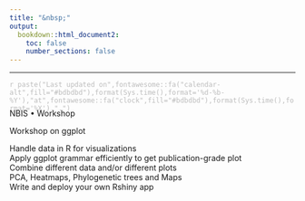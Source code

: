 ```yaml
---
title: "&nbsp;"
output:
  bookdown::html_document2:
    toc: false
    number_sections: false
---
```


<div class="container landing-container">
<div class="row landing-div" style="position:relative;">
<div class="col" style="align-self:center;position:absolute;top:50px;">
<div class="row">

<div class="col-md-12 flex-box">
<p class="landing-subtitle">
<span style="display:block;">NBIS • Workshop</span>
</p>
</div>

<div class="col-md-12 flex-box">
<p class="landing-title">
<span style="display:block;">Workshop on ggplot</span>
<span style="display:block;"></span>
</p>
</div>

<div class="col-md-12 flex-box">
<p class="medium landing-bullets">
<span style="display:block;">Handle data in R for visualizations</span>
<span style="display:block;">Apply ggplot grammar efficiently to get publication-grade plot</span>
<span style="display:block;">Combine different data and/or different plots</span>
<span style="display:block;">PCA, Heatmaps, Phylogenetic trees and Maps</span>
<span style="display:block;">Write and deploy your own Rshiny app</span>
</p>
</div>

</div>
</div>
</div>

***

<div class="landing-update">
<p class="small" style="color:#bdbdbd;">
`r paste("Last updated on",fontawesome::fa("calendar-alt",fill="#bdbdbd"),format(Sys.time(),format='%d-%b-%Y'),"at",fontawesome::fa("clock",fill="#bdbdbd"),format(Sys.time(),format='%X'),".")`
</p>
</div>

</div>

